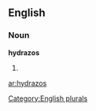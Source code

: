 
==English==

===Noun===
'''hydrazos'''

# {{plural of|[[hydrazo]]}}

[[Category:English plurals]]

[[ar:hydrazos]]
